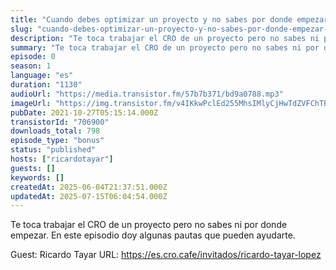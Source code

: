 ```yaml
---
title: "Cuando debes optimizar un proyecto y no sabes por donde empezar, con Ricardo Tayar"
slug: "cuando-debes-optimizar-un-proyecto-y-no-sabes-por-donde-empezar-con-ricardo-tayar"
description: "Te toca trabajar el CRO de un proyecto pero no sabes ni por donde empezar. En este episodio doy algunas pautas que pueden ayudarte.\n\nGuest: Ricardo Tayar\nURL: https://es.cro.cafe/invitados/ricardo-tayar-lopez"
summary: "Te toca trabajar el CRO de un proyecto pero no sabes ni por donde empezar. En este episodio doy algunas pautas que pueden ayudarte."
episode: 0
season: 1
language: "es"
duration: "1130"
audioUrl: "https://media.transistor.fm/57b7b371/bd9a0788.mp3"
imageUrl: "https://img.transistor.fm/v4IKkwPclEd255MhsIMlyCjHwTdZVFChTEXIWyLk6mo/rs:fill:3000:3000:1/q:60/aHR0cHM6Ly9pbWct/dXBsb2FkLXByb2R1/Y3Rpb24udHJhbnNp/c3Rvci5mbS8xZDRj/MmQ3ZDhjMGYwNGFi/ZDcyODk1NWRmMDBj/NTI0Ny5qcGc.webp"
pubDate: 2021-10-27T05:15:14.000Z
transistorId: "706900"
downloads_total: 798
episode_type: "bonus"
status: "published"
hosts: ["ricardotayar"]
guests: []
keywords: []
createdAt: 2025-06-04T21:37:51.000Z
updatedAt: 2025-07-15T06:04:54.000Z
---
```


Te toca trabajar el CRO de un proyecto pero no sabes ni por donde empezar. En este episodio doy algunas pautas que pueden ayudarte.

Guest: Ricardo Tayar
URL: https://es.cro.cafe/invitados/ricardo-tayar-lopez
